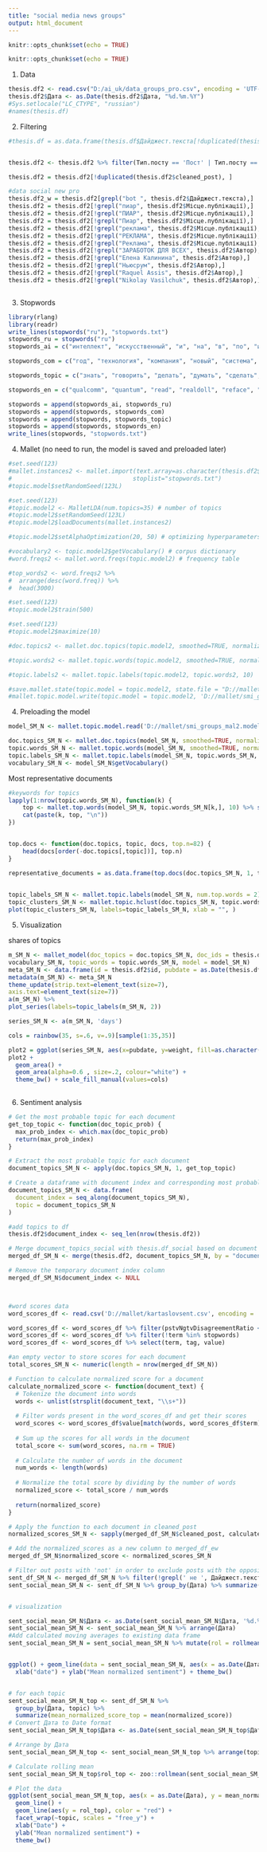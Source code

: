 ---
title: "social media news groups"
output: html_document
---

```{r setup, include=FALSE}
knitr::opts_chunk$set(echo = TRUE)
```

```{r setup, include=FALSE}
knitr::opts_chunk$set(echo = TRUE)
```


1) Data
```{r}
thesis.df2 <- read.csv("D:/ai_uk/data_groups_pro.csv", encoding = 'UTF-8')
thesis.df2$Дата <- as.Date(thesis.df2$Дата, "%d.%m.%Y")
#Sys.setlocale("LC_CTYPE", "russian")
#names(thesis.df) 
```

2) Filtering
```{r}
#thesis.df = as.data.frame(thesis.df$Дайджест.текста[!duplicated(thesis.df$Дайджест.текста)])


thesis.df2 <- thesis.df2 %>% filter(Тип.посту == 'Пост' | Тип.посту == 'Репост')

thesis.df2 = thesis.df2[!duplicated(thesis.df2$cleaned_post), ]

#data social new pro
thesis.df2_w = thesis.df2[grepl("bot ", thesis.df2$Дайджест.текста),]
thesis.df2 = thesis.df2[!grepl("пиар", thesis.df2$Місце.публікації),]
thesis.df2 = thesis.df2[!grepl("ПИАР", thesis.df2$Місце.публікації),]
thesis.df2 = thesis.df2[!grepl("Пиар", thesis.df2$Місце.публікації),]
thesis.df2 = thesis.df2[!grepl("реклама", thesis.df2$Місце.публікації),]
thesis.df2 = thesis.df2[!grepl("РЕКЛАМА", thesis.df2$Місце.публікації),]
thesis.df2 = thesis.df2[!grepl("Реклама", thesis.df2$Місце.публікації),]
thesis.df2 = thesis.df2[!grepl("ЗАРАБОТОК ДЛЯ ВСЕХ", thesis.df2$Автор),]
thesis.df2 = thesis.df2[!grepl("Елена Калинина", thesis.df2$Автор),]
thesis.df2 = thesis.df2[!grepl("Ньюсрум", thesis.df2$Автор),]
thesis.df2 = thesis.df2[!grepl("Raquel Assis", thesis.df2$Автор),]
thesis.df2 = thesis.df2[!grepl("Nikolay Vasilchuk", thesis.df2$Автор),]



```

3) Stopwords
```{r}
library(rlang)
library(readr)
write_lines(stopwords("ru"), "stopwords.txt")
stopwords_ru = stopwords("ru")
stopwords_ai = c("интеллект", "искусственный", "и", "на", "в", "по", "или", "для", "в", "а", "как", "это", "с", "мой", "также", "что", "ии", "ai", "который", "твой", "сей", "ком", "свой", "слишком", "нами", "весь", "будь", "чаще", "ваш", "наш", "затем", "еще", "тот", "каждый", "мочь", "оба", "зато", "ваш", "такой", "нередко", "откуда", "очень", "сам", "ты", "однако", "сразу", "кроме", "вообще", "хороший", "пока", "ещё", "intelligence", "artificial", "the", "in", "learning", "to", "machine")

stopwords_com = c("год", "технология", "компания", "новый", "система", "цифровой", "использовать", "время", "решение", "создать", "мир", "развитие", "первый", "основа", "использование", "область", "являться", "приложение", "читать", "пользователь", "сфера")

stopwords_topic = c("знать", "говорить", "делать", "думать", "сделать", "работа", "and", "for", "with", "data", "you", "technology", "from", "new", "science", "and", "the", "являться", "with", "for", "data", "technology", "market", "digital" )

stopwords_en = c("qualcomm", "quantum", "read", "realdoll", "reface", "research", "reuters", "robotics", "rtx", "running", "samsung", "science", "services", "siemens", "siri", "site", "smart", "snapdragon", "software", "sony", "spacex", "specific", "spotify","star", "startup", "store", "streechers", "street", "sun", "super", "syngenta", "system", "systems", "tags", "tapes", "tech", "technologies", "technology", "telegram", "tesla", "that", "the", "tiktok", "times", "toyota", "truesync", "twitter", "uber", "ventures", "verdictum", "view", "vision", "volvo", "watch", "web", "weeder", "whatsapp", "while", "whitechapel", "windows", "with", "word", "world", "woven", "xiaomi", "xxi", "york", "youtube", "zivert", "zoom")

stopwords = append(stopwords_ai, stopwords_ru)
stopwords = append(stopwords, stopwords_com)
stopwords = append(stopwords, stopwords_topic)
stopwords = append(stopwords, stopwords_en)
write_lines(stopwords, "stopwords.txt")
```

4) Mallet (no need to run, the model is saved and preloaded later)
```{r}
#set.seed(123)
#mallet.instances2 <- mallet.import(text.array=as.character(thesis.df2$cleaned_post),
#                                  stoplist="stopwords.txt") 
#topic.model$setRandomSeed(123L) 
```

```{r}
#set.seed(123)
#topic.model2 <- MalletLDA(num.topics=35) # number of topics
#topic.model2$setRandomSeed(123L)
#topic.model2$loadDocuments(mallet.instances2) 

#topic.model2$setAlphaOptimization(20, 50) # optimizing hyperparameters

```

```{r}
#vocabulary2 <- topic.model2$getVocabulary() # corpus dictionary
#word.freqs2 <- mallet.word.freqs(topic.model2) # frequency table

#top_words2 <- word.freqs2 %>%
#  arrange(desc(word.freq)) %>%
#  head(3000)
```

```{r}
#set.seed(123)
#topic.model2$train(500)
```

```{r}
#set.seed(123)
#topic.model2$maximize(10)
```

```{r}
#doc.topics2 <- mallet.doc.topics(topic.model2, smoothed=TRUE, normalized=TRUE)
```

```{r}
#topic.words2 <- mallet.topic.words(topic.model2, smoothed=TRUE, normalized=TRUE)
```

```{r}
#topic.labels2 <- mallet.topic.labels(topic.model2, topic.words2, 10)

#save.mallet.state(topic.model = topic.model2, state.file = "D://mallet/smi_groups_mallet_state2.gz")
#mallet.topic.model.write(topic.model = topic.model2, 'D://mallet/smi_groups_mal2.model')
```


4) Preloading the model
```{r}
model_SM_N <- mallet.topic.model.read('D://mallet/smi_groups_mal2.model')

doc.topics_SM_N <- mallet.doc.topics(model_SM_N, smoothed=TRUE, normalized=TRUE)
topic.words_SM_N <- mallet.topic.words(model_SM_N, smoothed=TRUE, normalized=TRUE)
topic.labels_SM_N <- mallet.topic.labels(model_SM_N, topic.words_SM_N, 10)
vocabulary_SM_N <- model_SM_N$getVocabulary()
```

Most representative documents

```{r}
#keywords for topics
lapply(1:nrow(topic.words_SM_N), function(k) {
    top <- mallet.top.words(model_SM_N, topic.words_SM_N[k,], 10) %>% select("term")
    cat(paste(k, top, "\n")) 
})


top.docs <- function(doc.topics, topic, docs, top.n=82) {
    head(docs[order(-doc.topics[,topic])], top.n)
}

representative_documents = as.data.frame(top.docs(doc.topics_SM_N, 1, thesis.df2$Дайджест.текста))
 
```

```{r}
topic_labels_SM_N <- mallet.topic.labels(model_SM_N, num.top.words = 2)
topic_clusters_SM_N <- mallet.topic.hclust(doc.topics_SM_N, topic.words2, balance = 0.5)
plot(topic_clusters_SM_N, labels=topic_labels_SM_N, xlab = "", )
```

5) Visualization

shares of topics 
```{r}

m_SM_N <- mallet_model(doc_topics = doc.topics_SM_N, doc_ids = thesis.df2$id, vocab = 
vocabulary_SM_N, topic_words = topic.words_SM_N, model = model_SM_N)
meta_SM_N <- data.frame(id = thesis.df2$id, pubdate = as.Date(thesis.df2$Дата, "%d.%m.%Y"))
metadata(m_SM_N) <- meta_SM_N
theme_update(strip.text=element_text(size=7), 
axis.text=element_text(size=7))
a(m_SM_N) %>%
plot_series(labels=topic_labels(m_SM_N, 2))

```


```{r}

series_SM_N <- a(m_SM_N, 'days')

cols = rainbow(35, s=.6, v=.9)[sample(1:35,35)]

plot2 = ggplot(series_SM_N, aes(x=pubdate, y=weight, fill=as.character(topic)))
plot2 + 
  geom_area() +
  geom_area(alpha=0.6 , size=.2, colour="white") +
  theme_bw() + scale_fill_manual(values=cols)
  

```

6) Sentiment analysis
```{r}
# Get the most probable topic for each document
get_top_topic <- function(doc_topic_prob) {
  max_prob_index <- which.max(doc_topic_prob)
  return(max_prob_index)
}

# Extract the most probable topic for each document
document_topics_SM_N <- apply(doc.topics_SM_N, 1, get_top_topic)

# Create a dataframe with document index and corresponding most probable topic
document_topics_SM_N <- data.frame(
  document_index = seq_along(document_topics_SM_N),
  topic = document_topics_SM_N
)

#add topics to df
thesis.df2$document_index <- seq_len(nrow(thesis.df2))

# Merge document_topics_social with thesis.df_social based on document index
merged_df_SM_N <- merge(thesis.df2, document_topics_SM_N, by = "document_index", all.x = TRUE)

# Remove the temporary document index column
merged_df_SM_N$document_index <- NULL



#word scores data
word_scores_df <- read.csv('D://mallet/kartaslovsent.csv', encoding = 'UTF-8', sep = ';')

word_scores_df <- word_scores_df %>% filter(pstvNgtvDisagreementRatio < 0.5)
word_scores_df <- word_scores_df %>% filter(!term %in% stopwords)
word_scores_df <- word_scores_df %>% select(term, tag, value)

#an empty vector to store scores for each document
total_scores_SM_N <- numeric(length = nrow(merged_df_SM_N))

# Function to calculate normalized score for a document
calculate_normalized_score <- function(document_text) {
  # Tokenize the document into words
  words <- unlist(strsplit(document_text, "\\s+"))
  
  # Filter words present in the word_scores_df and get their scores
  word_scores <- word_scores_df$value[match(words, word_scores_df$term)]
  
  # Sum up the scores for all words in the document
  total_score <- sum(word_scores, na.rm = TRUE)
  
  # Calculate the number of words in the document
  num_words <- length(words)
  
  # Normalize the total score by dividing by the number of words
  normalized_score <- total_score / num_words
  
  return(normalized_score)
}

# Apply the function to each document in cleaned_post
normalized_scores_SM_N <- sapply(merged_df_SM_N$cleaned_post, calculate_normalized_score)

# Add the normalized_scores as a new column to merged_df_ew
merged_df_SM_N$normalized_score <- normalized_scores_SM_N

# Filter out posts with 'not' in order to exclude posts with the opposite score
sent_df_SM_N <- merged_df_SM_N %>% filter(!grepl(' не ', Дайджест.текста))
sent_social_mean_SM_N <- sent_df_SM_N %>% group_by(Дата) %>% summarize(mean_sent = mean(normalized_score))


# visualization

sent_social_mean_SM_N$Дата <- as.Date(sent_social_mean_SM_N$Дата, '%d.%m.%Y')
sent_social_mean_SM_N <- sent_social_mean_SM_N %>% arrange(Дата)
#Add calculated moving averages to existing data frame
sent_social_mean_SM_N = sent_social_mean_SM_N %>% mutate(rol = rollmean(sent_social_mean_SM_N$mean_sent, 5,fill = NA))


ggplot() + geom_line(data = sent_social_mean_SM_N, aes(x = as.Date(Дата, '%d.%m.%Y'), y = mean_sent)) + geom_line(data = sent_social_mean_SM_N, aes(x = as.Date(Дата, '%d.%m.%Y'), y = rol),color="red") + 
  xlab("date") + ylab("Mean normalized sentiment") + theme_bw()


# for each topic
sent_social_mean_SM_N_top <- sent_df_SM_N %>% 
  group_by(Дата, topic) %>% 
  summarize(mean_normalized_score_top = mean(normalized_score))
# Convert Дата to Date format
sent_social_mean_SM_N_top$Дата <- as.Date(sent_social_mean_SM_N_top$Дата, '%d.%m.%Y')

# Arrange by Дата
sent_social_mean_SM_N_top <- sent_social_mean_SM_N_top %>% arrange(topic, Дата)

# Calculate rolling mean
sent_social_mean_SM_N_top$rol_top <- zoo::rollmean(sent_social_mean_SM_N_top$mean_normalized_score_top, 5, fill = NA)

# Plot the data
ggplot(sent_social_mean_SM_N_top, aes(x = as.Date(Дата), y = mean_normalized_score_top)) +
  geom_line() +
  geom_line(aes(y = rol_top), color = "red") + 
  facet_wrap(~topic, scales = "free_y") +
  xlab("Date") +
  ylab("Mean normalized sentiment") + 
  theme_bw()

```